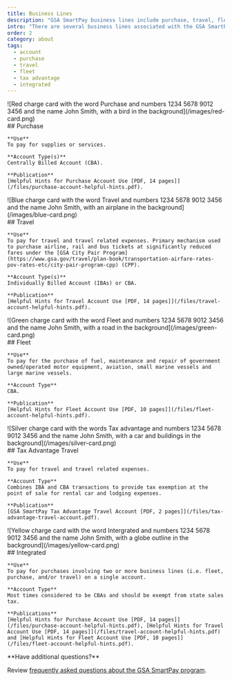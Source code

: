 ```yaml
---
title: Business Lines
description: "GSA SmartPay business lines include purchase, travel, fleet, tax advantage, and integrated."
intro: "There are several business lines associated with the GSA SmartPay® program."
order: 2
category: about
tags:
  - account
  - purchase
  - travel
  - fleet
  - tax advantage
  - integrated
---
```



<BusinessCard>
  <div slot="left">
  ![Red charge card with the word Purchase and numbers 1234 5678 9012 3456 and the name John Smith, with a bird in the background](/images/red-card.png)
  </div>
  <div slot="right">
    ## Purchase

    **Use**  
    To pay for supplies or services.

    **Account Type(s)**  
    Centrally Billed Account (CBA).

    **Publication**  
    [Helpful Hints for Purchase Account Use [PDF, 14 pages]](/files/purchase-account-helpful-hints.pdf).

  </div>
</BusinessCard>
<BusinessCard>
  <div slot="left">
  ![Blue charge card with the word Travel and numbers 1234 5678 9012 3456 and the name John Smith, with an airplane in the background](/images/blue-card.png)
  </div>
  <div slot="right">
    ## Travel

    **Use**  
    To pay for travel and travel related expenses. Primary mechanism used to purchase airline, rail and bus tickets at significantly reduced fares under the [GSA City Pair Program](https://www.gsa.gov/travel/plan-book/transportation-airfare-rates-pov-rates-etc/city-pair-program-cpp) (CPP).  

    **Account Type(s)**  
    Individually Billed Account (IBAs) or CBA.

    **Publication**  
    [Helpful Hints for Travel Account Use [PDF, 14 pages]](/files/travel-account-helpful-hints.pdf).

  </div>
</BusinessCard>

<BusinessCard>
  <div slot="left">
  ![Green charge card with the word Fleet and numbers 1234 5678 9012 3456 and the name John Smith, with a road in the background](/images/green-card.png)
  </div>
  <div slot="right">
    ## Fleet

    **Use**  
    To pay for the purchase of fuel, maintenance and repair of government owned/operated motor equipment, aviation, small marine vessels and large marine vessels.

    **Account Type**  
    CBA.  

    **Publication**  
    [Helpful Hints for Fleet Account Use [PDF, 10 pages]](/files/fleet-account-helpful-hints.pdf).   

  </div>
</BusinessCard>

<BusinessCard>
  <div slot="left">
  ![Silver charge card with the words Tax advantage and numbers 1234 5678 9012 3456 and the name John Smith, with a car and buildings in the background](/images/silver-card.png)
  </div>
  <div slot="right">
    ## Tax Advantage Travel

    **Use**  
    To pay for travel and travel related expenses.

    **Account Type**  
    Combines IBA and CBA transactions to provide tax exemption at the point of sale for rental car and lodging expenses.

    **Publication**  
    [GSA SmartPay Tax Advantage Travel Account [PDF, 2 pages]](/files/tax-advantage-travel-account.pdf). 

  </div>
</BusinessCard>

<BusinessCard>
  <div slot="left">
  ![Yellow charge card with the word Intergrated and numbers 1234 5678 9012 3456 and the name John Smith, with a globe outline in the background](/images/yellow-card.png)
  </div>
  <div slot="right">
    ## Integrated

    **Use**  
    To pay for purchases involving two or more business lines (i.e. fleet, purchase, and/or travel) on a single account.

    **Account Type**  
    Most times considered to be CBAs and should be exempt from state sales tax.

    **Publications**  
    [Helpful Hints for Purchase Account Use [PDF, 14 pages]](/files/purchase-account-helpful-hints.pdf), [Helpful Hints for Travel Account Use [PDF, 14 pages]](/files/travel-account-helpful-hints.pdf) and [Helpful Hints for Fleet Account Use [PDF, 10 pages]](/files/fleet-account-helpful-hints.pdf).
      
  </div>
</BusinessCard>
<SummaryBox>
  **Have additional questions?**

  Review [frequently asked questions about the GSA SmartPay program](/faq).
</SummaryBox>
